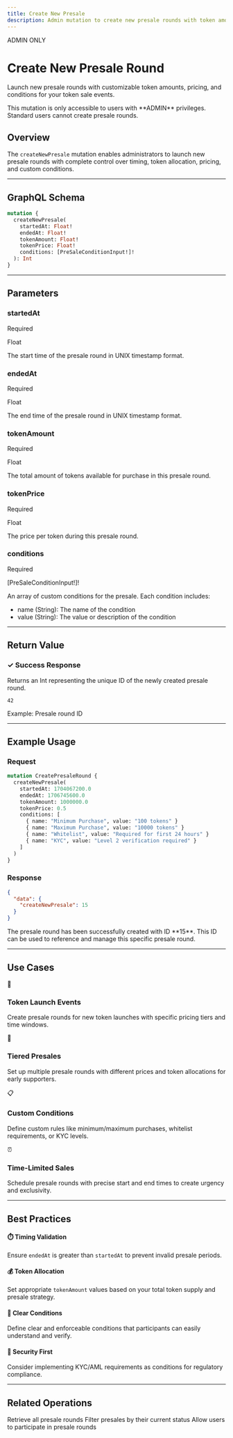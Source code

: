 ```yaml
---
title: Create New Presale
description: Admin mutation to create new presale rounds with token amounts, prices, and conditions
---
```



<div className="relative overflow-hidden rounded-2xl border bg-gradient-to-br from-purple-500 via-violet-600 to-indigo-700 p-8 shadow-2xl mb-8">
  <div className="absolute inset-0 bg-grid-white/10 [mask-image:linear-gradient(0deg,transparent,black)]" />
  <div className="relative">
    <div className="inline-flex items-center gap-2 rounded-full bg-white/20 px-4 py-1.5 text-xs font-medium text-white backdrop-blur-sm mb-4">
      <span className="relative flex h-2 w-2">
        <span className="animate-ping absolute inline-flex h-full w-full rounded-full bg-white opacity-75"></span>
        <span className="relative inline-flex rounded-full h-2 w-2 bg-background"></span>
      </span>
      ADMIN ONLY
    </div>
    <h1 className="text-4xl font-black text-white mb-3 tracking-tight">Create New Presale Round</h1>
    <p className="text-xl text-purple-100 leading-relaxed max-w-3xl">
      Launch new presale rounds with customizable token amounts, pricing, and conditions for your token sale events.
    </p>
  </div>
</div>

<Callout type="warn" title="Admin Access Required">
  This mutation is only accessible to users with **ADMIN** privileges. Standard users cannot create presale rounds.
</Callout>

## Overview

The `createNewPresale` mutation enables administrators to launch new presale rounds with complete control over timing, token allocation, pricing, and custom conditions.

---

## GraphQL Schema

<div className="rounded-xl border border-purple-500/30 bg-muted/50 p-6 mb-8">

```graphql
mutation {
  createNewPresale(
    startedAt: Float!
    endedAt: Float!
    tokenAmount: Float!
    tokenPrice: Float!
    conditions: [PreSaleConditionInput!]!
  ): Int
}
```

</div>

---

## Parameters

<div className="grid gap-4 md:grid-cols-2 my-6">
  <div className="rounded-lg border border-purple-500/30 bg-background p-5 shadow-sm hover:shadow-md transition-shadow">
    <div className="flex items-start justify-between mb-3">
      <h3 className="font-bold text-lg">startedAt</h3>
      <span className="inline-flex items-center rounded-full bg-red-500/10 px-3 py-1 text-xs font-semibold text-red-700">Required</span>
    </div>
    <p className="text-sm text-muted-foreground mb-2"><span className="font-mono text-purple-600">Float</span></p>
    <p className="text-sm text-foreground">The start time of the presale round in UNIX timestamp format.</p>
  </div>

  <div className="rounded-lg border border-purple-500/30 bg-background p-5 shadow-sm hover:shadow-md transition-shadow">
    <div className="flex items-start justify-between mb-3">
      <h3 className="font-bold text-lg">endedAt</h3>
      <span className="inline-flex items-center rounded-full bg-red-500/10 px-3 py-1 text-xs font-semibold text-red-700">Required</span>
    </div>
    <p className="text-sm text-muted-foreground mb-2"><span className="font-mono text-purple-600">Float</span></p>
    <p className="text-sm text-foreground">The end time of the presale round in UNIX timestamp format.</p>
  </div>

  <div className="rounded-lg border border-purple-500/30 bg-background p-5 shadow-sm hover:shadow-md transition-shadow">
    <div className="flex items-start justify-between mb-3">
      <h3 className="font-bold text-lg">tokenAmount</h3>
      <span className="inline-flex items-center rounded-full bg-red-500/10 px-3 py-1 text-xs font-semibold text-red-700">Required</span>
    </div>
    <p className="text-sm text-muted-foreground mb-2"><span className="font-mono text-purple-600">Float</span></p>
    <p className="text-sm text-foreground">The total amount of tokens available for purchase in this presale round.</p>
  </div>

  <div className="rounded-lg border border-purple-500/30 bg-background p-5 shadow-sm hover:shadow-md transition-shadow">
    <div className="flex items-start justify-between mb-3">
      <h3 className="font-bold text-lg">tokenPrice</h3>
      <span className="inline-flex items-center rounded-full bg-red-500/10 px-3 py-1 text-xs font-semibold text-red-700">Required</span>
    </div>
    <p className="text-sm text-muted-foreground mb-2"><span className="font-mono text-purple-600">Float</span></p>
    <p className="text-sm text-foreground">The price per token during this presale round.</p>
  </div>

  <div className="rounded-lg border border-purple-500/30 bg-background p-5 shadow-sm hover:shadow-md transition-shadow md:col-span-2">
    <div className="flex items-start justify-between mb-3">
      <h3 className="font-bold text-lg">conditions</h3>
      <span className="inline-flex items-center rounded-full bg-red-500/10 px-3 py-1 text-xs font-semibold text-red-700">Required</span>
    </div>
    <p className="text-sm text-muted-foreground mb-2"><span className="font-mono text-purple-600">[PreSaleConditionInput!]!</span></p>
    <p className="text-sm text-foreground mb-3">An array of custom conditions for the presale. Each condition includes:</p>
    <ul className="list-disc list-inside text-sm text-foreground space-y-1 ml-2">
      <li><span className="font-mono text-purple-600">name</span> (String): The name of the condition</li>
      <li><span className="font-mono text-purple-600">value</span> (String): The value or description of the condition</li>
    </ul>
  </div>
</div>

---

## Return Value

<div className="rounded-lg border border-green-500/30 bg-green-500/10 p-6 mb-6">
  <h3 className="font-bold mb-2 flex items-center gap-2">
    <span className="text-2xl">✓</span>
    Success Response
  </h3>
  <p className="text-sm text-foreground mb-3">
    Returns an <span className="font-mono text-green-600">Int</span> representing the unique ID of the newly created presale round.
  </p>
  <div className="rounded bg-background p-3 border border-green-500/30">
    <code className="text-sm text-green-700">42</code>
    <p className="text-xs text-muted-foreground mt-1">Example: Presale round ID</p>
  </div>
</div>

---

## Example Usage

### Request

```graphql
mutation CreatePresaleRound {
  createNewPresale(
    startedAt: 1704067200.0
    endedAt: 1706745600.0
    tokenAmount: 1000000.0
    tokenPrice: 0.5
    conditions: [
      { name: "Minimum Purchase", value: "100 tokens" }
      { name: "Maximum Purchase", value: "10000 tokens" }
      { name: "Whitelist", value: "Required for first 24 hours" }
      { name: "KYC", value: "Level 2 verification required" }
    ]
  )
}
```

### Response

```json
{
  "data": {
    "createNewPresale": 15
  }
}
```

<Callout type="info" title="Presale Round Created">
  The presale round has been successfully created with ID **15**. This ID can be used to reference and manage this specific presale round.
</Callout>

---

## Use Cases

<div className="grid gap-4 md:grid-cols-2 my-6">
  <Card className="p-6 hover:shadow-lg transition-shadow">
    <div className="text-3xl mb-3">🚀</div>
    <h3 className="font-bold mb-2">Token Launch Events</h3>
    <p className="text-sm text-muted-foreground">
      Create presale rounds for new token launches with specific pricing tiers and time windows.
    </p>
  </Card>

  <Card className="p-6 hover:shadow-lg transition-shadow">
    <div className="text-3xl mb-3">🎯</div>
    <h3 className="font-bold mb-2">Tiered Presales</h3>
    <p className="text-sm text-muted-foreground">
      Set up multiple presale rounds with different prices and token allocations for early supporters.
    </p>
  </Card>

  <Card className="p-6 hover:shadow-lg transition-shadow">
    <div className="text-3xl mb-3">📋</div>
    <h3 className="font-bold mb-2">Custom Conditions</h3>
    <p className="text-sm text-muted-foreground">
      Define custom rules like minimum/maximum purchases, whitelist requirements, or KYC levels.
    </p>
  </Card>

  <Card className="p-6 hover:shadow-lg transition-shadow">
    <div className="text-3xl mb-3">⏰</div>
    <h3 className="font-bold mb-2">Time-Limited Sales</h3>
    <p className="text-sm text-muted-foreground">
      Schedule presale rounds with precise start and end times to create urgency and exclusivity.
    </p>
  </Card>
</div>

---

## Best Practices

<div className="space-y-4 my-6">
  <div className="rounded-lg border-l-4 border-purple-500 bg-purple-500/10 p-4">
    <h4 className="font-bold text-purple-700 dark:text-purple-300 mb-1">⏱️ Timing Validation</h4>
    <p className="text-sm text-purple-800">
      Ensure <code>endedAt</code> is greater than <code>startedAt</code> to prevent invalid presale periods.
    </p>
  </div>

  <div className="rounded-lg border-l-4 border-violet-500 bg-violet-500/10 p-4">
    <h4 className="font-bold text-violet-700 dark:text-violet-300 mb-1">💰 Token Allocation</h4>
    <p className="text-sm text-violet-800">
      Set appropriate <code>tokenAmount</code> values based on your total token supply and presale strategy.
    </p>
  </div>

  <div className="rounded-lg border-l-4 border-indigo-500 bg-indigo-500/10 p-4">
    <h4 className="font-bold text-indigo-700 dark:text-indigo-300 mb-1">📜 Clear Conditions</h4>
    <p className="text-sm text-indigo-800">
      Define clear and enforceable conditions that participants can easily understand and verify.
    </p>
  </div>

  <div className="rounded-lg border-l-4 border-purple-500 bg-purple-500/10 p-4">
    <h4 className="font-bold text-purple-700 dark:text-purple-300 mb-1">🔐 Security First</h4>
    <p className="text-sm text-purple-800">
      Consider implementing KYC/AML requirements as conditions for regulatory compliance.
    </p>
  </div>
</div>

---

## Related Operations

<Cards>
  <Card title="Get Presales" href="/docs/api/presale/get-presales">
    Retrieve all presale rounds
  </Card>
  <Card title="Get Presales by Status" href="/docs/api/presale/get-presales-by-status">
    Filter presales by their current status
  </Card>
  <Card title="Place Presale Order" href="/docs/api/presale-payment/place-presale-order">
    Allow users to participate in presale rounds
  </Card>
</Cards>
